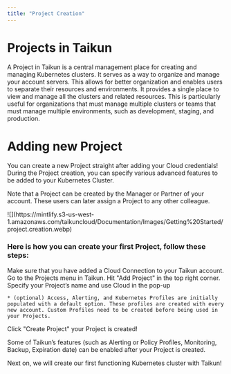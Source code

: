 ```yaml
---
title: "Project Creation"
---
```


# Projects in Taikun&#x20;

A Project in Taikun is a central management place for creating and managing Kubernetes clusters. It serves as a way to organize and manage your account servers. This allows for better organization and enables users to separate their resources and environments. It provides a single place to view and manage all the clusters and related resources. This is particularly useful for organizations that must manage multiple clusters or teams that must manage multiple environments, such as development, staging, and production.

# Adding new Project

You can create a new Project straight after adding your Cloud credentials! During the Project creation, you can specify various advanced features to be added to your Kubernetes Cluster.

Note that a Project can be created by the Manager or Partner of your account. These users can later assign a Project to any other colleague.

<Frame caption="Add Project - Add new project drawer">
  ![](https://mintlify.s3-us-west-1.amazonaws.com/taikuncloud/Documentation/Images/Getting%20Started/project.creation.webp)
</Frame>

### Here is how you can create your first Project, follow these steps:

<Steps>
  <Step title="First Step">
    Make sure that you have added a Cloud Connection to your Taikun account.
  </Step>

  <Step title="Second Step">
    Go to the Projects menu in Taikun.
  </Step>

  <Step title="Third Step">
    Hit "Add Project" in the top right corner.
  </Step>

  <Step title="Fourth Step">
    Specify your Project’s name and use Cloud in the pop-up

    * (optional) Access, Alerting, and Kubernetes Profiles are initially populated with a default option. These profiles are created with every new account. Custom Profiles need to be created before being used in your Projects.
  </Step>

  <Step title="Fifth Step">
    Click "Create Project" your Project is created!
  </Step>
</Steps>

Some of Taikun’s features (such as Alerting or Policy Profiles,  Monitoring, Backup, Expiration date) can be enabled after your Project is created.

<Card title="Creation Kubernetes cluster" icon="cloud-arrow-up" horizontal={true} href="Documentation/Topics/Getting Started/Creating Kubernetes cluster.mdx">
  Next on, we will create our first functioning Kubernetes cluster with Taikun!
</Card>